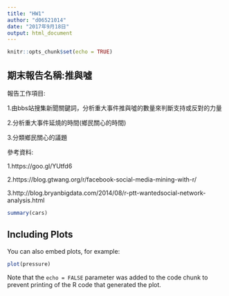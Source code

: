 ---
title: "HW1"
author: "d06521014"
date: "2017年9月18日"
output: html_document
---

```{r setup, include=FALSE}
knitr::opts_chunk$set(echo = TRUE)
```

## 期末報告名稱:推與噓
報告工作項目:

1.由bbs站搜集新聞關鍵詞，分析重大事件推與噓的數量來判斷支持或反對的力量

2.分析重大事件延燒的時間(鄉民關心的時間)

3.分類鄉民關心的議題

參考資料:

1.https://goo.gl/YUtfd6

2.https://blog.gtwang.org/r/facebook-social-media-mining-with-r/

3.http://blog.bryanbigdata.com/2014/08/r-ptt-wantedsocial-network-analysis.html


```{r cars}
summary(cars)
```

## Including Plots

You can also embed plots, for example:

```{r pressure, echo=FALSE}
plot(pressure)
```

Note that the `echo = FALSE` parameter was added to the code chunk to prevent printing of the R code that generated the plot.
